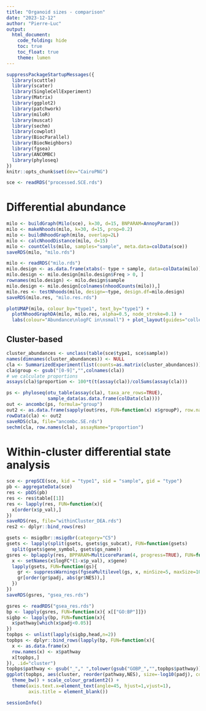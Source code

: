 ```yaml
---
title: "Organoid sizes - comparison"
date: "2023-12-12"
author: "Pierre-Luc"
output:
  html_document:
    code_folding: hide
    toc: true
    toc_float: true
    theme: lumen
---
```


```r
suppressPackageStartupMessages({
  library(scuttle)
  library(scater)
  library(SingleCellExperiment)
  library(Matrix)
  library(ggplot2)
  library(patchwork)
  library(miloR)
  library(muscat)
  library(sechm)
  library(cowplot)
  library(BiocParallel)
  library(BiocNeighbors)
  library(fgsea)
  library(ANCOMBC)
  library(phyloseq)
})
knitr::opts_chunk$set(dev="CairoPNG")
```

```r
sce <- readRDS("processed.SCE.rds")
```


# Differential abundance

```r
milo <- buildGraph(Milo(sce), k=30, d=15, BNPARAM=AnnoyParam())
milo <- makeNhoods(milo, k=30, d=15, prop=0.2)
milo <- buildNhoodGraph(milo, overlap=2L)
milo <- calcNhoodDistance(milo, d=15)
milo <- countCells(milo, samples="sample", meta.data=colData(sce))
saveRDS(milo, "milo.rds")
```


```r
milo <- readRDS("milo.rds")
milo.design <- as.data.frame(xtabs(~ type + sample, data=colData(milo)))
milo.design <- milo.design[milo.design$Freq > 0, ]
rownames(milo.design) <- milo.design$sample
milo.design <- milo.design[colnames(nhoodCounts(milo)),]
milo.res <- testNhoods(milo, design=~type, design.df=milo.design)
saveRDS(milo.res, "milo.res.rds")

plotUMAP(milo, colour_by="type1", text_by="type1") + 
  plotNhoodGraphDA(milo, milo.res, alpha=0.5, node_stroke=0.1) +
  labs(colour="Abundance\nlogFC in\nsmall") + plot_layout(guides="collect")
```
## Cluster-based

```r
cluster_abundances <- unclass(table(sce$type1, sce$sample))
names(dimnames(cluster_abundances)) <- NULL
cla <- SummarizedExperiment(list(counts=as.matrix(cluster_abundances)))
cla$group <- gsub("[0-9]","",colnames(cla))
# we calculate proportions
assays(cla)$proportion <- 100*t(t(assay(cla))/colSums(assay(cla)))

ps <- phyloseq(otu_table(assay(cla), taxa_are_rows=TRUE),
               sample_data(as.data.frame(colData(cla))))
out <- ancombc(ps, formula="group")
out2 <- as.data.frame(sapply(out$res, FUN=function(x) x$groupP), row.names=row.names(cla))
rowData(cla) <- out2
saveRDS(cla, file="ancombc.SE.rds")
sechm(cla, row.names(cla), assayName="proportion")
```



# Within-cluster differential state analysis

```r
sce <- prepSCE(sce, kid = "type1", sid = "sample", gid = "type")
pb <- aggregateData(sce)
res <- pbDS(pb)
res <- res$table[[1]]
res <- lapply(res, FUN=function(x){
  x[order(x$p_val),]
})
saveRDS(res, file="withinCluster_DEA.rds")
res2 <- dplyr::bind_rows(res)
```

```r
gsets <- msigdbr::msigdbr(category="C5")
gsets <- lapply(split(gsets, gsets$gs_subcat), FUN=function(gsets)
  split(gsets$gene_symbol, gsets$gs_name))
gsres <- bplapply(res, BPPARAM=MulticoreParam(4, progress=TRUE), FUN=function(x){
  x <- setNames(x$logFC*(1-x$p_val), x$gene)
  lapply(gsets, FUN=function(gs){
    gr <- suppressWarnings(fgseaMultilevel(gs, x, minSize=5, maxSize=1000))
    gr[order(gr$padj, abs(gr$NES)),]
  })
})
saveRDS(gsres, "gsea_res.rds")
```

```r
gsres <- readRDS("gsea_res.rds")
bp <- lapply(gsres, FUN=function(x){ x[["GO:BP"]]})
sigbp <- lapply(bp, FUN=function(x){
  x$pathway[which(x$padj<0.05)]
})
topbps <- unlist(lapply(sigbp,head,n=2))
topbps <- dplyr::bind_rows(lapply(bp, FUN=function(x){
  x <- as.data.frame(x)
  row.names(x) <- x$pathway
  x[topbps,]
}), .id="cluster")
topbps$pathway <- gsub("_"," ",tolower(gsub("GOBP_","",topbps$pathway)))
ggplot(topbps, aes(cluster, reorder(pathway,NES), size=-log10(padj), colour=NES)) + geom_point() +
  theme_bw() + scale_colour_gradient2() + 
  theme(axis.text.x=element_text(angle=45, hjust=1,vjust=1),
        axis.title = element_blank())
```


```r
sessionInfo()
```


